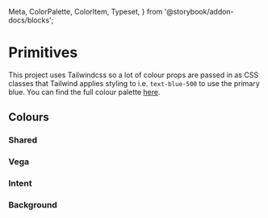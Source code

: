   Meta,
  ColorPalette,
  ColorItem,
  Typeset,
} from '@storybook/addon-docs/blocks';


<Meta title="Primitives/Colors" />

# Primitives

This project uses Tailwindcss so a lot of colour props are passed in as CSS classes that
Tailwind applies styling to i.e. `text-blue-500` to use the primary blue. You can find the
full colour palette [here](https://tailwindcss.com/docs/customizing-colors/#default-color-palette).

## Colours

### Shared

<ColorPalette>
  <ColorItem
    title="theme.color.white"
    subtitle="White"
    colors={theme.colors.white}
  />
  <ColorItem
    title="theme.color.black"
    subtitle="Black"
    colors={theme.colors.black}
  />
  <ColorItem
      title="theme.color.blue"
      subtitle="Blue"
      colors={[theme.colors.blue]}
    />
  <ColorItem
    title="theme.color.coral"
    subtitle="Coral"
    colors={[theme.colors.coral]}
  />
  <ColorItem
    title="theme.color.orange"
    subtitle="Orange"
    colors={[theme.colors.orange]}
  />
</ColorPalette>

### Vega

<ColorPalette>
  <ColorItem
    title="theme.color.vega"
    subtitle="Vega colors"
    colors={theme.colors.vega}
  />
</ColorPalette>

### Intent

<ColorPalette>
  <ColorItem
    title="theme.color.intent"
    subtitle="Intent"
    colors={{
      success: theme.colors.success,
      warning: theme.colors.warning,
      danger: theme.colors.danger,
    }}
  />
</ColorPalette>

### Background

<ColorPalette>
  <ColorItem
    title="theme.color.backgroundColor"
    subtitle="Intent backgroundColor"
    colors={{
      black: theme.colors.black.DEFAULT,
      white: theme.colors.white.DEFAULT,
      danger: theme.colors['danger-bg'],
    }}
  />
</ColorPalette>
